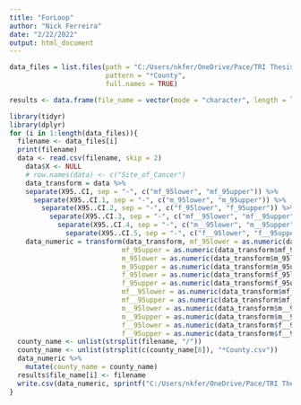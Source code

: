 ---
title: "ForLoop"
author: "Nick Ferreira"
date: "2/22/2022"
output: html_document
---

```{r}
data_files = list.files(path = "C:/Users/nkfer/OneDrive/Pace/TRI Thesis/CountyCancer_CSV",
                        pattern = "*County",
                        full.names = TRUE)

results <- data.frame(file_name = vector(mode = "character", length = length(data_files)))

library(tidyr)
library(dplyr)
for (i in 1:length(data_files)){
  filename <- data_files[i]
  print(filename)
  data <- read.csv(filename, skip = 2)
    data$X <- NULL
    # row.names(data) <- c("Site_of_Cancer")
    data_transform = data %>%
    separate(X95..CI, sep = "-", c("mf_95lower", "mf_95upper")) %>%
      separate(X95..CI.1, sep = "-", c("m_95lower", "m_95upper")) %>%
        separate(X95..CI.2, sep = "-", c("f_95lower", "f_95upper")) %>%
          separate(X95..CI.3, sep = "-", c("mf__95lower", "mf__95upper")) %>%
            separate(X95..CI.4, sep = "-", c("m__95lower", "m__95upper")) %>%
              separate(X95..CI.5, sep = "-", c("f__95lower", "f__95upper"))
    data_numeric = transform(data_transform, mf_95lower = as.numeric(data_transform$mf_95lower),
                            mf_95upper = as.numeric(data_transform$mf_95upper),
                            m_95lower = as.numeric(data_transform$m_95lower),
                            m_95upper = as.numeric(data_transform$m_95upper),
                            f_95lower = as.numeric(data_transform$f_95lower),
                            f_95upper = as.numeric(data_transform$f_95upper),
                            mf__95lower = as.numeric(data_transform$mf__95lower),
                            mf__95upper = as.numeric(data_transform$mf__95upper),
                            m__95lower = as.numeric(data_transform$m__95lower),
                            m__95upper = as.numeric(data_transform$m__95upper),
                            f__95lower = as.numeric(data_transform$f__95lower),
                            f__95upper = as.numeric(data_transform$f__95upper))
  county_name <- unlist(strsplit(filename, "/"))
  county_name <- unlist(strsplit(c(county_name[8]), "*County.csv"))
  data_numeric %>%
    mutate(county_name = county_name)
  results$file_name[i] <- filename
  write.csv(data_numeric, sprintf("C:/Users/nkfer/OneDrive/Pace/TRI Thesis/CancerOutput/%s.csv", county_name), row.names = FALSE)
}
```

